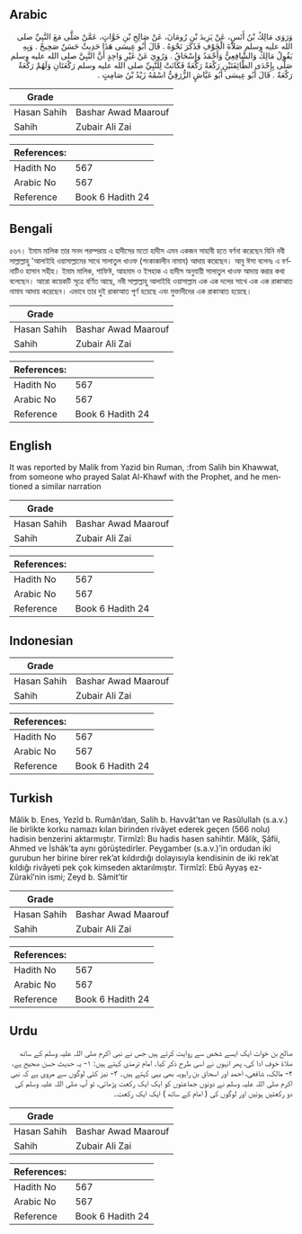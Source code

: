 ## Arabic


<div dir="rtl" lang="ar" style={{fontSize:'larger',backgroundColor:'#f8f9fa',padding:20}}>
وَرَوَى مَالِكُ بْنُ أَنَسٍ، عَنْ يَزِيدَ بْنِ رُومَانَ، عَنْ صَالِحِ بْنِ خَوَّاتٍ، عَمَّنْ صَلَّى مَعَ النَّبِيِّ صلى الله عليه وسلم صَلاَةَ الْخَوْفِ فَذَكَرَ نَحْوَهُ ‏.‏ قَالَ أَبُو عِيسَى هَذَا حَدِيثٌ حَسَنٌ صَحِيحٌ ‏.‏ وَبِهِ يَقُولُ مَالِكٌ وَالشَّافِعِيُّ وَأَحْمَدُ وَإِسْحَاقُ ‏.‏ وَرُوِيَ عَنْ غَيْرِ وَاحِدٍ أَنَّ النَّبِيَّ صلى الله عليه وسلم صَلَّى بِإِحْدَى الطَّائِفَتَيْنِ رَكْعَةً رَكْعَةً فَكَانَتْ لِلنَّبِيِّ صلى الله عليه وسلم رَكْعَتَانِ وَلَهُمْ رَكْعَةٌ رَكْعَةٌ ‏.‏ قَالَ أَبُو عِيسَى أَبُو عَيَّاشٍ الزُّرَقِيُّ اسْمُهُ زَيْدُ بْنُ صَامِتٍ ‏.‏
</div>
<div style={{backgroundColor:'#f8f9fa',padding:20, marginBottom: 10}}><table> <thead> <tr> <th>Grade</th> <th></th> </tr> </thead> <tbody> <tr><td>Hasan Sahih</td><td>Bashar Awad Maarouf</td></tr><tr><td>Sahih</td><td>Zubair Ali Zai</td></tr></tbody></table><table> <thead> <tr> <th>References:</th> <th></th> </tr> </thead> <tbody><tr><td>Hadith No</td><td>567</td></tr><tr><td>Arabic No</td><td>567</td></tr><tr><td>Reference</td><td>Book 6 Hadith 24</td></tr></tbody></table></div>

## Bengali


<div dir="ltr" lang="bn" style={{fontSize:'larger',backgroundColor:'#f8f9fa',padding:20}}>
৫৬৭। ইমাম মালিক তার সনদ পরম্পরায় এ হাদীসের মতো হাদীস এমন একজন সাহাবী হতে বর্ণনা করেছেন যিনি নবী সাল্লাল্লাহু 'আলাইহি ওয়াসাল্লামের সাথে সালাতুল খাওফ (শংকাকালীন নামায) আদায় করেছেন। আবু ঈসা বলেনঃ এ বর্ণনাটিও হাসান সহীহ। ইমাম মালিক, শাফিঈ, আহমাদ ও ইসহাক এ হাদীস অনুযায়ী সালাতুল খাওফ আদায় করার কথা বলেছেন। আরো কয়েকটি সূত্রে বর্ণিত আছে, নবী সাল্লাল্লাহু আলাইহি ওয়াসাল্লাম এক এক দলের সাথে এক এক রাকাআত নামায আদায় করেছেন। এভাবে তার দুই রাকাআত পূর্ণ হয়েছে এবং মুক্তাদীদের এক রাকাআত হয়েছে।
</div>
<div style={{backgroundColor:'#f8f9fa',padding:20, marginBottom: 10}}><table> <thead> <tr> <th>Grade</th> <th></th> </tr> </thead> <tbody> <tr><td>Hasan Sahih</td><td>Bashar Awad Maarouf</td></tr><tr><td>Sahih</td><td>Zubair Ali Zai</td></tr></tbody></table><table> <thead> <tr> <th>References:</th> <th></th> </tr> </thead> <tbody><tr><td>Hadith No</td><td>567</td></tr><tr><td>Arabic No</td><td>567</td></tr><tr><td>Reference</td><td>Book 6 Hadith 24</td></tr></tbody></table></div>

## English


<div dir="ltr" lang="en" style={{fontSize:'larger',backgroundColor:'#f8f9fa',padding:20}}>
It was reported by Malik from Yazid bin Ruman, :from Salih bin Khawwat, from someone who prayed Salat Al-Khawf with the Prophet, and he mentioned a similar narration
</div>
<div style={{backgroundColor:'#f8f9fa',padding:20, marginBottom: 10}}><table> <thead> <tr> <th>Grade</th> <th></th> </tr> </thead> <tbody> <tr><td>Hasan Sahih</td><td>Bashar Awad Maarouf</td></tr><tr><td>Sahih</td><td>Zubair Ali Zai</td></tr></tbody></table><table> <thead> <tr> <th>References:</th> <th></th> </tr> </thead> <tbody><tr><td>Hadith No</td><td>567</td></tr><tr><td>Arabic No</td><td>567</td></tr><tr><td>Reference</td><td>Book 6 Hadith 24</td></tr></tbody></table></div>

## Indonesian


<div dir="ltr" lang="id" style={{fontSize:'larger',backgroundColor:'#f8f9fa',padding:20}}>

</div>
<div style={{backgroundColor:'#f8f9fa',padding:20, marginBottom: 10}}><table> <thead> <tr> <th>Grade</th> <th></th> </tr> </thead> <tbody> <tr><td>Hasan Sahih</td><td>Bashar Awad Maarouf</td></tr><tr><td>Sahih</td><td>Zubair Ali Zai</td></tr></tbody></table><table> <thead> <tr> <th>References:</th> <th></th> </tr> </thead> <tbody><tr><td>Hadith No</td><td>567</td></tr><tr><td>Arabic No</td><td>567</td></tr><tr><td>Reference</td><td>Book 6 Hadith 24</td></tr></tbody></table></div>

## Turkish


<div dir="ltr" lang="tr" style={{fontSize:'larger',backgroundColor:'#f8f9fa',padding:20}}>
Mâlik b. Enes, Yezîd b. Rumân’dan, Salih b. Havvât’tan ve Rasûlullah (s.a.v.) ile birlikte korku namazı kılan birinden rivâyet ederek geçen (566 nolu) hadisin benzerini aktarmıştır. Tirmîzî: Bu hadis hasen sahihtir. Mâlik, Şâfii, Ahmed ve İshâk’ta aynı görüştedirler. Peygamber (s.a.v.)’in ordudan iki gurubun her birine birer rek’at kıldırdığı dolayısıyla kendisinin de iki rek’at kıldığı rivâyeti pek çok kimseden aktarılmıştır. Tirmîzî: Ebû Ayyaş ez-Zürakî’nin ismi; Zeyd b. Sâmit’tir
</div>
<div style={{backgroundColor:'#f8f9fa',padding:20, marginBottom: 10}}><table> <thead> <tr> <th>Grade</th> <th></th> </tr> </thead> <tbody> <tr><td>Hasan Sahih</td><td>Bashar Awad Maarouf</td></tr><tr><td>Sahih</td><td>Zubair Ali Zai</td></tr></tbody></table><table> <thead> <tr> <th>References:</th> <th></th> </tr> </thead> <tbody><tr><td>Hadith No</td><td>567</td></tr><tr><td>Arabic No</td><td>567</td></tr><tr><td>Reference</td><td>Book 6 Hadith 24</td></tr></tbody></table></div>

## Urdu


<div dir="rtl" lang="ur" style={{fontSize:'larger',backgroundColor:'#f8f9fa',padding:20}}>
صالح بن خوات ایک ایسے شخص سے روایت کرتے ہیں جس نے نبی اکرم صلی اللہ علیہ وسلم کے ساتھ صلاۃ خوف ادا کی، پھر انہوں نے اسی طرح ذکر کیا۔ امام ترمذی کہتے ہیں: ۱- یہ حدیث حسن صحیح ہے، ۲- مالک، شافعی، احمد اور اسحاق بن راہویہ بھی یہی کہتے ہیں۔ ۳- نیز کئی لوگوں سے مروی ہے کہ نبی اکرم صلی اللہ علیہ وسلم نے دونوں جماعتوں کو ایک ایک رکعت پڑھائی، تو آپ صلی اللہ علیہ وسلم کی دو رکعتیں ہوئیں اور لوگوں کی ( امام کے ساتھ ) ایک ایک رکعت۔
</div>
<div style={{backgroundColor:'#f8f9fa',padding:20, marginBottom: 10}}><table> <thead> <tr> <th>Grade</th> <th></th> </tr> </thead> <tbody> <tr><td>Hasan Sahih</td><td>Bashar Awad Maarouf</td></tr><tr><td>Sahih</td><td>Zubair Ali Zai</td></tr></tbody></table><table> <thead> <tr> <th>References:</th> <th></th> </tr> </thead> <tbody><tr><td>Hadith No</td><td>567</td></tr><tr><td>Arabic No</td><td>567</td></tr><tr><td>Reference</td><td>Book 6 Hadith 24</td></tr></tbody></table></div>